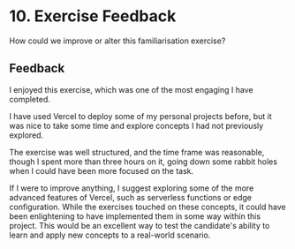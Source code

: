 # 10. Exercise Feedback

How could we improve or alter this familiarisation exercise?

## Feedback

I enjoyed this exercise, which was one of the most engaging I have completed.

I have used Vercel to deploy some of my personal projects before, but it was nice to take some time and explore concepts I had not previously explored.

The exercise was well structured, and the time frame was reasonable, though I spent more than three hours on it, going down some rabbit holes when I could have been more focused on the task.

If I were to improve anything, I suggest exploring some of the more advanced features of Vercel, such as serverless functions or edge configuration. While the exercises touched on these concepts, it could have been enlightening to have implemented them in some way within this project. This would be an excellent way to test the candidate's ability to learn and apply new concepts to a real-world scenario.

